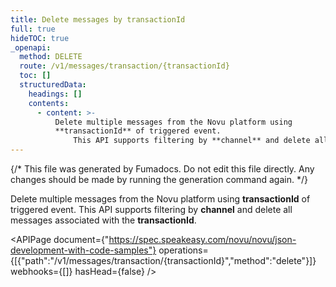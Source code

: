 ```yaml
---
title: Delete messages by transactionId
full: true
hideTOC: true
_openapi:
  method: DELETE
  route: /v1/messages/transaction/{transactionId}
  toc: []
  structuredData:
    headings: []
    contents:
      - content: >-
          Delete multiple messages from the Novu platform using
          **transactionId** of triggered event. 
              This API supports filtering by **channel** and delete all messages associated with the **transactionId**.
---
```


{/* This file was generated by Fumadocs. Do not edit this file directly. Any changes should be made by running the generation command again. */}

Delete multiple messages from the Novu platform using **transactionId** of triggered event. 
    This API supports filtering by **channel** and delete all messages associated with the **transactionId**.

<APIPage document={"https://spec.speakeasy.com/novu/novu/json-development-with-code-samples"} operations={[{"path":"/v1/messages/transaction/{transactionId}","method":"delete"}]} webhooks={[]} hasHead={false} />